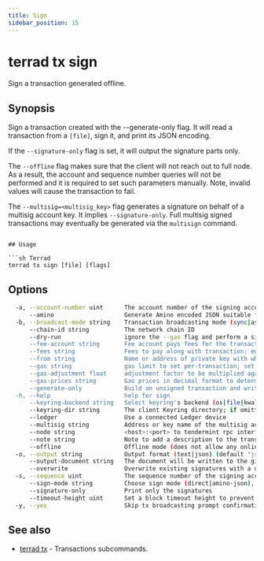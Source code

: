 ```yaml
---
title: Sign
sidebar_position: 15
---
```


# terrad tx sign

Sign a transaction generated offline.

## Synopsis

Sign a transaction created with the --generate-only flag. It will read a transaction from a `[file]`, sign it, and print its JSON encoding.

If the `--signature-only` flag is set, it will output the signature parts only.

The `--offline` flag makes sure that the client will not reach out to full node. As a result, the account and sequence number queries will not be performed and it is required to set such parameters manually. Note, invalid values will cause the transaction to fail.

The `--multisig=<multisig_key>` flag generates a signature on behalf of a multisig account key. It implies `--signature-only`. Full multisig signed transactions may eventually be generated via the `multisign` command.


```

## Usage

```sh Terrad
terrad tx sign [file] [flags]
```

## Options

```sh Terrad
  -a, --account-number uint      The account number of the signing account (offline mode only)
      --amino                    Generate Amino encoded JSON suitable for submiting to the txs REST endpoint
  -b, --broadcast-mode string    Transaction broadcasting mode (sync|async|block) (default "sync")
      --chain-id string          The network chain ID
      --dry-run                  ignore the --gas flag and perform a simulation of a transaction, but don't broadcast it (when enabled, the local Keybase is not accessible)
      --fee-account string       Fee account pays fees for the transaction instead of deducting from the signer
      --fees string              Fees to pay along with transaction; eg: 10uluna
      --from string              Name or address of private key with which to sign
      --gas string               gas limit to set per-transaction; set to "auto" to calculate sufficient gas automatically (default 200000)
      --gas-adjustment float     adjustment factor to be multiplied against the estimate returned by the tx simulation; if the gas limit is set manually this flag is ignored  (default 1)
      --gas-prices string        Gas prices in decimal format to determine the transaction fee (e.g. 0.1uluna)
      --generate-only            Build an unsigned transaction and write it to STDOUT (when enabled, the local Keybase is not accessible)
  -h, --help                     help for sign
      --keyring-backend string   Select keyring's backend (os|file|kwallet|pass|test|memory) (default "os")
      --keyring-dir string       The client Keyring directory; if omitted, the default 'home' directory will be used
      --ledger                   Use a connected Ledger device
      --multisig string          Address or key name of the multisig account on behalf of which the transaction shall be signed
      --node string              <host>:<port> to tendermint rpc interface for this chain (default "tcp://localhost:26657")
      --note string              Note to add a description to the transaction (previously --memo)
      --offline                  Offline mode (does not allow any online functionality
  -o, --output string            Output format (text|json) (default "json")
      --output-document string   The document will be written to the given file instead of STDOUT
      --overwrite                Overwrite existing signatures with a new one. If disabled, new signature will be appended
  -s, --sequence uint            The sequence number of the signing account (offline mode only)
      --sign-mode string         Choose sign mode (direct|amino-json), this is an advanced feature
      --signature-only           Print only the signatures
      --timeout-height uint      Set a block timeout height to prevent the tx from being committed past a certain height
  -y, --yes                      Skip tx broadcasting prompt confirmation
```

## See also

* [terrad tx](./terrad_tx.mdx)	 - Transactions subcommands.


